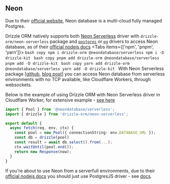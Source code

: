 
## Neon 
Due to their [official website](https://neon.tech), Neon database is a multi-cloud fully managed Postgres. 
  
Drizzle ORM natively supports both [Neon Serverless](https://github.com/neondatabase/serverless) 
driver with `drizzle-orm/neon-serverless` package and [`postgres`](./postgresjs) or [`pg`](./node-postgres) 
drivers to access Neon database, as of their [official nodejs docs](https://neon.tech/docs/guides/node)
<Tabs items={['npm', 'pnpm', 'yarn']}>
  <Tab>
    ```bash copy
    npm i drizzle-orm @neondatabase/serverless
    npm i -D drizzle-kit
    ```
  </Tab>
  <Tab>
    ```bash copy
    pnpm add drizzle-orm @neondatabase/serverless
    pnpm add -D drizzle-kit
    ```
  </Tab>
  <Tab>
    ```bash copy
    yarn add drizzle-orm @neondatabase/serverless
    yarn add -D drizzle-kit
    ```
  </Tab>
</Tabs>
With Neon Serverless package [[github](https://github.com/neondatabase/serverless), [blog post](https://blog.cloudflare.com/neon-postgres-database-from-workers/)] 
you can access Neon database from serverless environments with no TCP available, like Cloudflare Workers, through websockets.

Below is the example of using Drizzle ORM with Neon Serverless driver in Cloudflare Worker, for extensive example - [see here](http://driz.li/neon-cf-ex)
```typescript copy filename="index.ts"
import { Pool } from '@neondatabase/serverless';
import { drizzle } from 'drizzle-orm/neon-serverless';

export default {
  async fetch(req, env, ctx) {
    const pool = new Pool({ connectionString: env.DATABASE_URL });
    const db = drizzle(pool)
    const result = await db.select().from(...);
    ctx.waitUntil(pool.end());
    return new Response(now);
  }
}
```

If you're about to use Neon from a serverfull environments, due to their [official nodejs docs](https://neon.tech/docs/guides/node) 
you should just use PostgresJS driver - see [docs](./postgresjs).